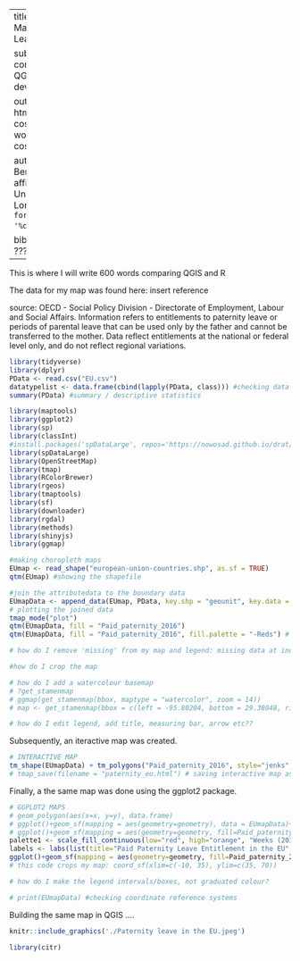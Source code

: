 
---
title: "Creating a Map of Paternity Leave in the EU"

subtitle: "A comparison of QGIS and R when developing maps"

output: 
  html_notebook: cosmo
  word_document: cosmo

author: Dagmar Bernt Ellefsen
affiliation: University College London
date: "`r format(Sys.time(), '%d %B %Y')`"

bibliography:
  - ???.bib
---

This is where I will write 600 words comparing QGIS and R

The data for my map was found here: insert reference

source: OECD - Social Policy Division - Directorate of Employment, Labour and Social Affairs.
Information refers to entitlements to paternity leave or periods of parental leave that can be used only by the father and cannot be transferred to the mother. Data reflect entitlements at the national or federal level only, and do not reflect regional variations.

```r
library(tidyverse)
library(dplyr)
PData <- read.csv("EU.csv")
datatypelist <- data.frame(cbind(lapply(PData, class))) #checking data is read correctly
summary(PData) #summary / descriptive statistics

library(maptools)
library(ggplot2)
library(sp)
library(classInt)
#install.packages('spDataLarge', repos='https://nowosad.github.io/drat/', type='source')
library(spDataLarge)
library(OpenStreetMap)
library(tmap)
library(RColorBrewer)
library(rgeos)
library(tmaptools)
library(sf)
library(downloader)
library(rgdal)
library(methods)
library(shinyjs)
library(ggmap)

#making choropleth maps
EUmap <- read_shape("european-union-countries.shp", as.sf = TRUE)
qtm(EUmap) #showing the shapefile

#join the attributedata to the boundary data
EUmapData <- append_data(EUmap, PData, key.shp = "geounit", key.data = "country", ignore.duplicates = TRUE)
# plotting the joined data
tmap_mode("plot")
qtm(EUmapData, fill = "Paid_paternity_2016")
qtm(EUmapData, fill = "Paid_paternity_2016", fill.palette = "-Reds") # I inverse colours by adding - before the colour code

# how do I remove 'missing' from my map and legend: missing data at index: 5, 6, 7, 8, 9

#how do I crop the map

# how do I add a watercolour basemap
# ?get_stamenmap
# ggmap(get_stamenmap(bbox, maptype = "watercolor", zoom = 14))
# map <- get_stamenmap(bbox = c(left = -95.80204, bottom = 29.38048, right = -94.92313, top = 30.14344), zoom = 10, maptype = c("watercolor"))

# how do I edit legend, add title, measuring bar, arrow etc??

```

Subsequently, an iteractive map was created.
```r
# INTERACTIVE MAP
tm_shape(EUmapData) + tm_polygons("Paid_paternity_2016", style="jenks", palette="-Reds", midpoint=NA, title="Paid Paternity Leave in EU in weeks (2016)")
# tmap_save(filename = "paternity_eu.html") # saving interactive map as html
```

Finally, a the same map was done using the ggplot2 package.
```r
# GGPLOT2 MAPS
# geom_polygon(aes(x=x, y=y), data.frame)
# ggplot()+geom_sf(mapping = aes(geometry=geometry), data = EUmapData)+theme_minimal()
# ggplot()+geom_sf(mapping = aes(geometry=geometry, fill=Paid_paternity_2016), data = EUmapData)+theme_minimal()
palette1 <- scale_fill_continuous(low="red", high="orange", "Weeks (2016)")
labels <- labs(list(title="Paid Paternity Leave Entitlement in the EU", x="Longitude", y="Latitude"))
ggplot()+geom_sf(mapping = aes(geometry=geometry, fill=Paid_paternity_2016), data = EUmapData)+theme_minimal()+palette1+labels+coord_sf(xlim=c(-10, 35), ylim=c(35, 70))
# this code crops my map: coord_sf(xlim=c(-10, 35), ylim=c(35, 70))

# how do I make the legend intervals/boxes, not graduated colour?

# print(EUmapData) #checking coordinate reference systems
```

Building the same map in QGIS .... 
```r
knitr::include_graphics('./Paternity leave in the EU.jpeg')
```


```r
library(citr)
```


